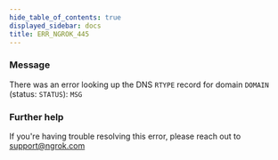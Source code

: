 ```yaml
---
hide_table_of_contents: true
displayed_sidebar: docs
title: ERR_NGROK_445
---
```




### Message

There was an error looking up the DNS `RTYPE` record for domain `DOMAIN` (status: `STATUS`): `MSG`

<ErrorDetails error="err_ngrok_445" />

### Further help

If you're having trouble resolving this error, please reach out to [support@ngrok.com](mailto:support@ngrok.com?subject=Help%20with%20ERR_NGROK_445)
